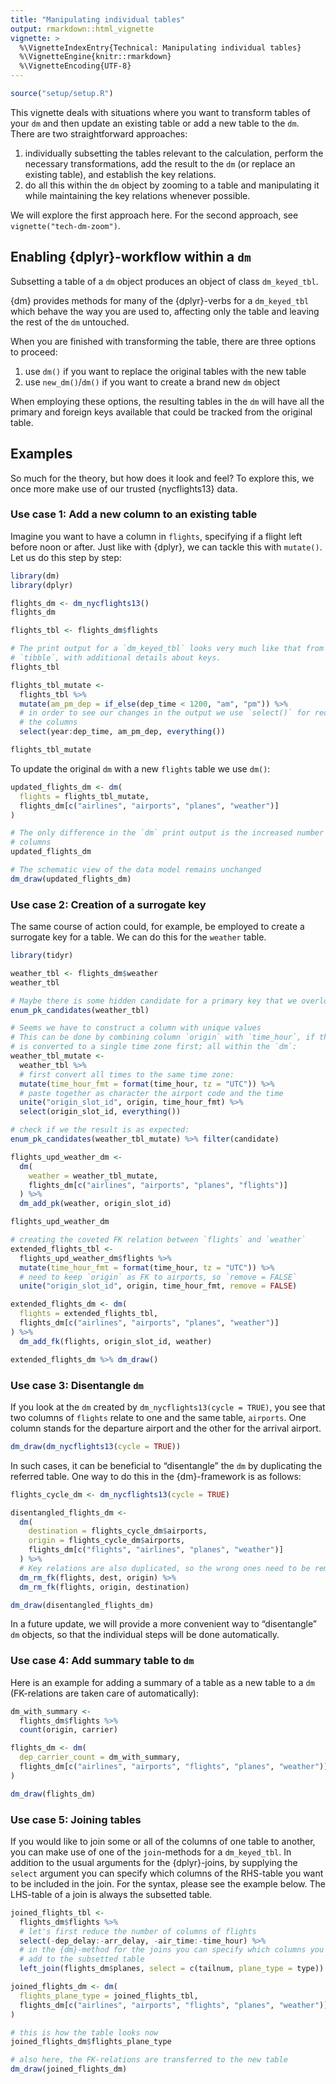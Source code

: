 ```yaml
---
title: "Manipulating individual tables"
output: rmarkdown::html_vignette
vignette: >
  %\VignetteIndexEntry{Technical: Manipulating individual tables}
  %\VignetteEngine{knitr::rmarkdown}
  %\VignetteEncoding{UTF-8}
---
```


``````r
source("setup/setup.R")
``````

This vignette deals with situations where you want to transform tables of your `dm` and then update an existing table or add a new table to the `dm`.
There are two straightforward approaches:

1. individually subsetting the tables relevant to the calculation, perform the necessary transformations, add the result to the `dm` (or replace an existing table), and establish the key relations.
1. do all this within the `dm` object by zooming to a table and manipulating it while maintaining the key relations whenever possible.

We will explore the first approach here. For the second approach, see `vignette("tech-dm-zoom")`.

## Enabling {dplyr}-workflow within a `dm`

Subsetting a table of a `dm` object produces an object of class `dm_keyed_tbl`.

{dm} provides methods for many of the {dplyr}-verbs for a `dm_keyed_tbl` which behave the way you are used to, affecting only the table and leaving the rest of the `dm` untouched.

When you are finished with transforming the table, there are three options to proceed:

1. use `dm()` if you want to replace the original tables with the new table
1. use `new_dm()`/`dm()` if you want to create a brand new `dm` object 

When employing these options, the resulting tables in the `dm` will have all the primary and foreign keys available that could be tracked from the original table.

## Examples

So much for the theory, but how does it look and feel?
To explore this, we once more make use of our trusted {nycflights13} data.

### Use case 1: Add a new column to an existing table

Imagine you want to have a column in `flights`, specifying if a flight left before noon or after.
Just like with {dplyr}, we can tackle this with `mutate()`.
Let us do this step by step:

```r
library(dm)
library(dplyr)

flights_dm <- dm_nycflights13()
flights_dm

flights_tbl <- flights_dm$flights

# The print output for a `dm_keyed_tbl` looks very much like that from a normal
# `tibble`, with additional details about keys.
flights_tbl

flights_tbl_mutate <-
  flights_tbl %>%
  mutate(am_pm_dep = if_else(dep_time < 1200, "am", "pm")) %>%
  # in order to see our changes in the output we use `select()` for reordering
  # the columns
  select(year:dep_time, am_pm_dep, everything())

flights_tbl_mutate
```

To update the original `dm` with a new `flights` table we use `dm()`:

```r
updated_flights_dm <- dm(
  flights = flights_tbl_mutate,
  flights_dm[c("airlines", "airports", "planes", "weather")]
)

# The only difference in the `dm` print output is the increased number of
# columns
updated_flights_dm

# The schematic view of the data model remains unchanged
dm_draw(updated_flights_dm)
```

### Use case 2: Creation of a surrogate key

The same course of action could, for example, be employed to create a surrogate key for a table.
We can do this for the `weather` table.

```r
library(tidyr)

weather_tbl <- flights_dm$weather
weather_tbl

# Maybe there is some hidden candidate for a primary key that we overlooked
enum_pk_candidates(weather_tbl)

# Seems we have to construct a column with unique values
# This can be done by combining column `origin` with `time_hour`, if the latter
# is converted to a single time zone first; all within the `dm`:
weather_tbl_mutate <-
  weather_tbl %>%
  # first convert all times to the same time zone:
  mutate(time_hour_fmt = format(time_hour, tz = "UTC")) %>%
  # paste together as character the airport code and the time
  unite("origin_slot_id", origin, time_hour_fmt) %>%
  select(origin_slot_id, everything())

# check if we the result is as expected:
enum_pk_candidates(weather_tbl_mutate) %>% filter(candidate)

flights_upd_weather_dm <-
  dm(
    weather = weather_tbl_mutate,
    flights_dm[c("airlines", "airports", "planes", "flights")]
  ) %>%
  dm_add_pk(weather, origin_slot_id)

flights_upd_weather_dm

# creating the coveted FK relation between `flights` and `weather`
extended_flights_tbl <-
  flights_upd_weather_dm$flights %>%
  mutate(time_hour_fmt = format(time_hour, tz = "UTC")) %>%
  # need to keep `origin` as FK to airports, so `remove = FALSE`
  unite("origin_slot_id", origin, time_hour_fmt, remove = FALSE)

extended_flights_dm <- dm(
  flights = extended_flights_tbl,
  flights_dm[c("airlines", "airports", "planes", "weather")]
) %>%
  dm_add_fk(flights, origin_slot_id, weather)

extended_flights_dm %>% dm_draw()
```

### Use case 3: Disentangle `dm`

If you look at the `dm` created by `dm_nycflights13(cycle = TRUE)`, you see that two columns of `flights` relate to one and the same table, `airports`.
One column stands for the departure airport and the other for the arrival airport.

```r
dm_draw(dm_nycflights13(cycle = TRUE))
```

In such cases, it can be beneficial to "disentangle" the `dm` by duplicating the referred table.
One way to do this in the {dm}-framework is as follows:

```r
flights_cycle_dm <- dm_nycflights13(cycle = TRUE)

disentangled_flights_dm <-
  dm(
    destination = flights_cycle_dm$airports,
    origin = flights_cycle_dm$airports,
    flights_dm[c("flights", "airlines", "planes", "weather")]
  ) %>%
  # Key relations are also duplicated, so the wrong ones need to be removed
  dm_rm_fk(flights, dest, origin) %>%
  dm_rm_fk(flights, origin, destination)

dm_draw(disentangled_flights_dm)
```

In a future update, we will provide a more convenient way to "disentangle" `dm` objects, so that the individual steps will be done automatically.

### Use case 4: Add summary table to `dm`

Here is an example for adding a summary of a table as a new table to a `dm` (FK-relations are taken care of automatically):

```r
dm_with_summary <-
  flights_dm$flights %>%
  count(origin, carrier) 

flights_dm <- dm(
  dep_carrier_count = dm_with_summary,
  flights_dm[c("airlines", "airports", "flights", "planes", "weather")]
)

dm_draw(flights_dm)
```

### Use case 5: Joining tables

If you would like to join some or all of the columns of one table to another, you can make use of one of the `join`-methods for a `dm_keyed_tbl`.
In addition to the usual arguments for the {dplyr}-joins, by supplying the `select` argument you can specify which columns of the RHS-table you want to be included in the join.
For the syntax, please see the example below.
The LHS-table of a join is always the subsetted table.

```r
joined_flights_tbl <-
  flights_dm$flights %>%
  # let's first reduce the number of columns of flights
  select(-dep_delay:-arr_delay, -air_time:-time_hour) %>%
  # in the {dm}-method for the joins you can specify which columns you want to
  # add to the subsetted table
  left_join(flights_dm$planes, select = c(tailnum, plane_type = type)) 

joined_flights_dm <- dm(
  flights_plane_type = joined_flights_tbl,
  flights_dm[c("airlines", "airports", "flights", "planes", "weather")]
)

# this is how the table looks now
joined_flights_dm$flights_plane_type

# also here, the FK-relations are transferred to the new table
dm_draw(joined_flights_dm)
```

